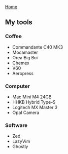 ---
---

<Layout>
<div>
    <a href="/" class="font-medium text-xl underline decoration-2 underline-offset-4 text-gray-950 hover:text-gray-600"> Home</a>
</div>
<article class="prose">

## My tools
### Coffee
- Commandante C40 MK3
- Mocamaster
- Orea Big Boi
- Chemex
- V60
- Aeropress



### Computer
- Mac Mini M4 24GB
- HHKB Hybrid Type-S
- Logitech MX Master 3
- Opal Camera

### Software
- Zed
- LazyVim
- Ghostly


</article>
</Layout>
